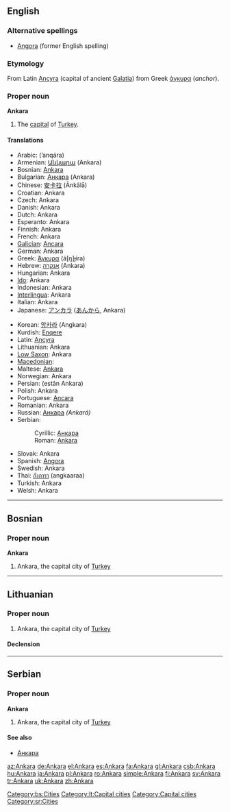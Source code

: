 {{wikipedia}}
{{also|ankara}}
==English==

===Alternative spellings===
* [[Angora]] (former English spelling)

===Etymology===
From Latin [[Ancyra]] (capital of ancient [[Galatia]]) from Greek [[άγκυρα]] (''anchor'').

===Proper noun===
'''Ankara'''

# The [[capital]] of [[Turkey]].

====Translations====
{{trans-top|capital of Turkey}}
* Arabic: {{Arab|[[انقرة|أنقرة]]}} (’anqára) {{f}}
* Armenian: [[Անկարա]] (Ankara)
* Bosnian: [[Ankara#Bosnian|Ankara]] {{f}}
* Bulgarian: [[Анкара]] (Ankara) {{f}}
* Chinese: [[安卡拉]] (Ānkǎlā)
* Croatian: Ankara
* Czech: Ankara
* Danish: Ankara
* Dutch: Ankara
* Esperanto: Ankara
* Finnish: Ankara
* French: Ankara
* [[Galician]]: [[Ancara]]
* German: Ankara
* Greek: [[Άγκυρα]] (á[ŋ]ɟira) {{f}}
* Hebrew: [[אנקרה]] (Ankara)
* Hungarian: Ankara
* [[Ido]]: Ankara
* Indonesian: Ankara
* [[Interlingua]]: Ankara
* Italian: Ankara {{f}}
* Japanese: [[アンカラ]] ([[あんから]], Ankara)
{{trans-mid}}
* Korean: [[앙카라]] (Angkara)
* Kurdish: [[Enqere]]
* Latin: [[Ancyra]] {{f}}
* Lithuanian: Ankara
* [[Low Saxon]]: Ankara
* [[Macedonian]]: {{t|mk|Анкара|f|tr=Ánkara|sc=Cyrl}}
* Maltese: [[Ankara]]
* Norwegian: Ankara
* Persian: {{fa-Arab|[[استان آنکارا]]}} (estân Ankara)
* Polish: Ankara {{f}}
* Portuguese: [[Ancara]] {{f}}
* Romanian: Ankara
* Russian: [[Анкара]] ''(Ankará)'' {{f}}
* Serbian:
*: Cyrillic: [[Анкара#Serbian|Анкара]] {{f}}
*: Roman: [[Ankara#Serbian|Ankara]] {{f}}
* Slovak: Ankara {{f}}
* Spanish: [[Angora]] {{f}}
* Swedish: Ankara
* Thai: [[อังการา]] (angkaaraa)
* Turkish: Ankara
* Welsh: Ankara
{{trans-bottom}}

----

==Bosnian==

===Proper noun===
'''Ankara''' {{f}}

# Ankara, the capital city of [[Turkey]]

[[Category:bs:Cities]]

----

==Lithuanian==
{{wikipedia|lang=lt}}

===Proper noun===
{{lt-proper noun|f}}

# Ankara, the capital city of [[Turkey]]

====Declension====
{{lt-noun-f-a-unc|Ankar}}

[[Category:lt:Capital cities]]

----

==Serbian==

===Proper noun===
'''Ankara''' {{f}}

# Ankara, the capital city of [[Turkey]]

====See also====
* [[Анкара#Serbian|Анкара]]

[[Category:Capital cities]]
[[Category:sr:Cities]]

[[az:Ankara]]
[[de:Ankara]]
[[el:Ankara]]
[[es:Ankara]]
[[fa:Ankara]]
[[gl:Ankara]]
[[csb:Ankara]]
[[hu:Ankara]]
[[ja:Ankara]]
[[pl:Ankara]]
[[ro:Ankara]]
[[simple:Ankara]]
[[fi:Ankara]]
[[sv:Ankara]]
[[tr:Ankara]]
[[uk:Ankara]]
[[zh:Ankara]]